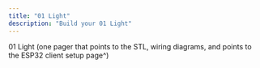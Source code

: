 ```yaml
---
title: "01 Light"
description: "Build your 01 Light"
---
```


01 Light (one pager that points to the STL, wiring diagrams, and points to the ESP32 client setup page^)

